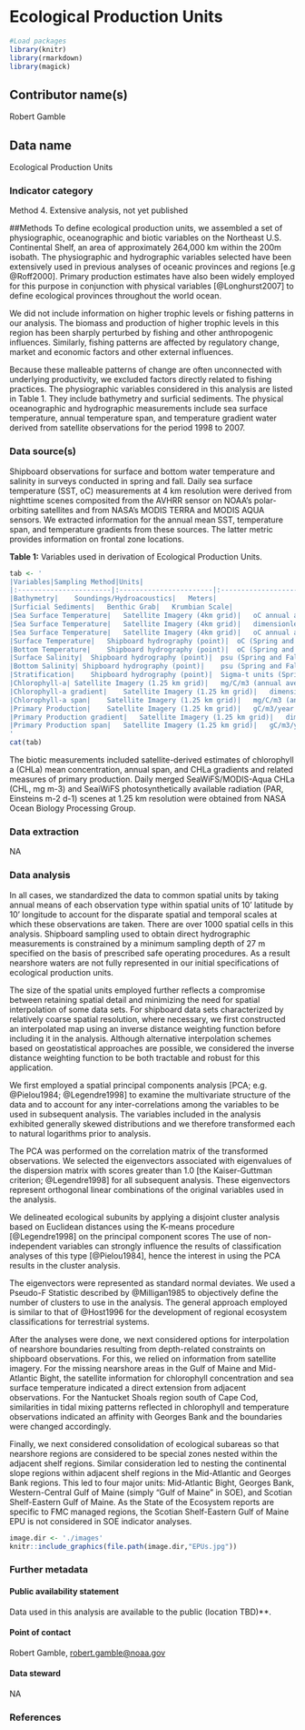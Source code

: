 # Ecological Production Units

```r

#Load packages
library(knitr)
library(rmarkdown)
library(magick)

```

## Contributor name(s)
Robert Gamble

## Data name
Ecological Production Units


### Indicator category
Method
<!-- 1. Database pull -->
<!-- 2. Database pull with analysis -->
<!-- 3. Synthesis of published information -->
4. Extensive analysis, not yet published
<!-- 5. Published methods -->

##Methods
To define ecological production units, we assembled a set of physiographic, oceanographic and biotic variables on the Northeast U.S. Continental Shelf, an area of approximately 264,000 km within the 200m isobath. The physiographic and hydrographic variables selected have been extensively used in previous analyses of oceanic provinces and regions [e.g @Roff2000]. Primary production estimates have also been widely employed for this purpose in conjunction with physical variables [@Longhurst2007] to define ecological provinces throughout the world ocean. 

We did not include information on higher trophic levels or fishing patterns in our analysis. The biomass and production of higher trophic levels in this region has been sharply perturbed by fishing and other anthropogenic influences. Similarly, fishing patterns are affected by regulatory change, market and economic factors and other external influences. 

Because these malleable patterns of change are often unconnected with underlying productivity, we excluded factors directly related to fishing practices. The physiographic variables considered in this analysis are listed in Table 1. They include bathymetry and surficial sediments. The physical oceanographic and hydrographic measurements include sea surface temperature, annual temperature span, and temperature gradient water derived from satellite observations for the period 1998 to 2007. 

### Data source(s)
Shipboard observations for surface and bottom water temperature and salinity in surveys conducted in spring and fall. Daily sea surface temperature (SST, oC) measurements at 4 km resolution were derived from nighttime scenes composited from the AVHRR sensor on NOAA's polar-orbiting satellites and from NASA's MODIS TERRA and MODIS AQUA sensors. We extracted information for the annual mean SST, temperature span, and temperature gradients from these sources. The latter metric provides information on frontal zone locations. 

**Table 1:** Variables used in derivation of Ecological Production Units.
```r

tab <- '
|Variables|Sampling Method|Units|
|:-----------------------|:-----------------------|:-----------------------|
|Bathymetry|	Soundings/Hydroacoustics|	Meters|
|Surficial Sediments|	Benthic Grab|	Krumbian Scale|
|Sea Surface Temperature|	Satellite Imagery (4km grid)|	oC annual average|
|Sea Surface Temperature|	Satellite Imagery (4km grid)|	dimensionless|
|Sea Surface Temperature|	Satellite Imagery (4km grid)|	oC annual average|
|Surface Temperature|	Shipboard hydrography (point)|	oC (Spring and Fall)|
|Bottom Temperature|	Shipboard hydrography (point)|	oC (Spring and Fall)|
|Surface Salinity|	Shipboard hydrography (point)|	psu (Spring and Fall)|
|Bottom Salinity| Shipboard hydrography (point)|	psu (Spring and Fall)|
|Stratification|	Shipboard hydrography (point)|	Sigma-t units (Spring and Fall)|
|Chlorophyll-a|	Satellite Imagery (1.25 km grid)|	mg/C/m3 (annual average)|
|Chlorophyll-a gradient|	Satellite Imagery (1.25 km grid)|	dimensionless|
|Chlorophyll-a span|	Satellite Imagery (1.25 km grid)|	mg/C/m3 (annual average)|
|Primary Production|	Satellite Imagery (1.25 km grid)|	gC/m3/year (cumulative)|
|Primary Production gradient|	Satellite Imagery (1.25 km grid)|	dimensionless|
|Primary Production span|	Satellite Imagery (1.25 km grid)|	gC/m3/year (cumulative)|
'
cat(tab)

```


The biotic measurements included satellite-derived estimates of chlorophyll a (CHLa) mean concentration, annual span, and CHLa gradients and related measures of primary production. Daily merged SeaWiFS/MODIS-Aqua CHLa (CHL, mg m-3) and SeaiWiFS photosynthetically available radiation (PAR, Einsteins m-2 d-1) scenes at 1.25 km resolution were obtained from NASA Ocean Biology Processing Group. 

### Data extraction
NA

### Data analysis
In all cases, we standardized the data to common spatial units by taking annual means of each observation type within spatial units of 10' latitude by 10' longitude to account for the disparate spatial and temporal scales at which these observations are taken. There are over 1000 spatial cells in this analysis. Shipboard sampling used to obtain direct hydrographic measurements is constrained by a minimum sampling depth of 27 m specified on the basis of prescribed safe operating procedures. As a result nearshore waters are not fully represented in our initial specifications of ecological production units. 

The size of the spatial units employed further reflects a compromise between retaining spatial detail and minimizing the need for spatial interpolation of some data sets. For shipboard data sets characterized by relatively coarse spatial resolution, where necessary, we first constructed an interpolated map using an inverse distance weighting function before including it in the analysis. Although alternative interpolation schemes based on geostatistical approaches are possible, we considered the inverse distance weighting function to be both tractable and robust for this application. 

We first employed a spatial principal components analysis [PCA; e.g. @Pielou1984; @Legendre1998] to examine the multivariate structure of the data and to account for any inter-correlations among the variables to be used in subsequent analysis. The variables included in the analysis exhibited generally skewed distributions and we therefore transformed each to natural logarithms prior to analysis. 

The PCA was performed on the correlation matrix of the transformed observations. We selected the eigenvectors associated with eigenvalues of the dispersion matrix with scores greater than 1.0 [the Kaiser-Guttman criterion; @Legendre1998] for all subsequent analysis. These eigenvectors represent orthogonal linear combinations of the original variables used in the analysis. 

We delineated ecological subunits by applying a disjoint cluster analysis based on Euclidean distances using the K-means procedure [@Legendre1998] on the principal component scores The use of non-independent variables can strongly influence the results of classification analyses of this type [@Pielou1984], hence the interest in using the PCA results in the cluster analysis. 

The eigenvectors were represented as standard normal deviates. We used a Pseudo-F Statistic described by @Milligan1985 to objectively define the number of clusters to use in the analysis. The general approach employed is similar to that of @Host1996 for the development of regional ecosystem classifications for terrestrial systems.

After the analyses were done, we next considered options for interpolation of nearshore boundaries resulting from depth-related constraints on shipboard observations. For this, we relied on information from satellite imagery. For the missing nearshore areas in the Gulf of Maine and Mid-Atlantic Bight, the satellite information for chlorophyll concentration and sea surface temperature indicated a direct extension from adjacent observations. For the Nantucket Shoals region south of Cape Cod, similarities in tidal mixing patterns reflected in chlorophyll and temperature observations indicated an affinity with Georges Bank and the boundaries were changed accordingly.

Finally, we next considered consolidation of ecological subareas so that nearshore regions are considered to be special zones nested within the adjacent shelf regions. Similar consideration led to nesting the continental slope regions within adjacent shelf regions in the Mid-Atlantic and Georges Bank regions. This led to four major units: Mid-Atlantic Bight, Georges Bank, Western-Central Gulf of Maine (simply "Gulf of Maine" in SOE), and Scotian Shelf-Eastern Gulf of Maine. As the State of the Ecosystem reports are specific to FMC managed regions, the Scotian Shelf-Eastern Gulf of Maine EPU is not considered in SOE indicator analyses. 


```r
image.dir <- './images'
knitr::include_graphics(file.path(image.dir,"EPUs.jpg"))
```

### Further metadata

#### Public availability statement
Data used in this analysis are available to the public (location TBD)**.

#### Point of contact
Robert Gamble, <robert.gamble@noaa.gov>

#### Data steward
NA

### References
<!--List references here-->